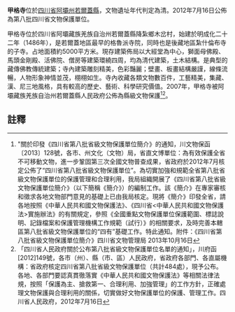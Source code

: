 {{msg:四川省文物保護單位
|名稱 = 甲格寺
|編號 = 293
|圖片 = 
|級別 = S8
|分類 = 
|時代 = [[清代|清代]]
|地点 = [[四川省|四川省]][[阿壩州|阿壩州]][[若爾蓋縣|若爾蓋縣]]
|坐標 =
|登錄 = 2012年7月16日
}}
'''甲格寺'''位於[[四川省|四川省]][[阿壩州|阿壩州]][[若爾蓋縣|若爾蓋縣]]，文物遺址年代判定為清。2012年7月16日公佈為第八批四川省文物保護單位。

甲格寺位於四川省阿壩藏族羌族自治州若爾蓋縣降紮鄉木岔村，始建於明成化二十二年（1486年），是若爾蓋地區最早的格魯派寺院，同時也是後藏地區紮什倫布寺的子寺。占地面積約5000平方米。現存建築佈局以大經堂為中心，獅面母佛殿、馬頭金剛殿、活佛院、僧房等建築環繞四周，均為清代建築，土木結構。是典型的藏傳佛教傳統建築；寺內建築雕刻精美，色彩豔麗；壁畫、板畫結構嚴謹，線條流暢，人物形象神情並茂，栩栩如生。寺內收藏各類文物數百件，工藝精美，集藏、漢、尼三地風格，具有較高的歷史、藝術、科學研究價值。2007年，甲格寺被阿壩藏族羌族自治州若爾蓋縣人民政府公佈為縣級文物保護<ref>"關於印發《四川省第八批省級文物保護單位簡介》的通知，川文物保函〔2013〕128號，各市、州文化（文物）局，省直文博單位：為有效保護全省不可移動文物，進一步鞏固第三次全國文物普查成果，省政府於2012年7月核定公佈了“四川省第八批省級文物保護單位”。為切實加強和規範全省第八批省級文物保護單位的保護管理和合理利用，我局組織開展了《四川省第八批省級文物保護單位簡介》（以下簡稱《簡介》）的編制工作。該《簡介》在專家審核和徵求各地文物部門意見的基礎上已由我局核定。現將《簡介》印發全省，請各地按照《中華人民共和國文物保護法》、《四川省<中華人民共和國文物保護法>實施辦法》的有關規定，參照《全國重點文物保護單位保護範圍、標誌說明、記錄檔案和保護管理機構工作規範（試行）》的相關要求，及時完善本轄區第八批省級文物保護單位的“四有”基礎工作。特此通知。附件：《四川省第八批省級文物保護單位簡介》四川省文物管理局  2013年10月16日</ref><ref>「四川省人民政府關於公布第八批省級文物保護單位名單的通知」，川府函[2012]149號，各市（州）、縣（市、區）人民政府，省政府各部門、各直屬機構：省政府核定四川省第八批省級文物保護單位（共計484處），現予公布。各地、各部門要認真貫徹落實《中華人民共和國文物保護法》等相關法律法規，按照「保護為主、搶救第一、合理利用、加強管理」的工作方針，正確處理文物保護與合理利用的關係，切實做好文物保護單位的保護、管理工作。四川省人民政府，2012年7月16日</ref>。
==註釋==
{{reflist}}